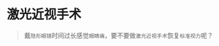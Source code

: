 # 激光近视手术
> 戴`隐形眼镜`时间过长感觉`眼睛痛`，要不要做`激光近视手术`恢复`标准视力`呢？

<ScDc />
<br />
<Dialog>
#### My eyes are so [sore/adj.]. I've been wearing [contacts:contact/n./5] for over 12 hours.
# I understand. I used to do that, too. I was [nearsighted/adj.] for many years, but now have [20\\/20 vision/:标准视力].
#### Did you get [laser eye surgery/:激光近视手术]?
# Yes, I did. I was tired of wearing contacts or glasses ever day.
# So five years ago, I got laser eye surgery.
#### Are you happy with your decision?
# Yes, I'm [thrilled/adj.] that I don't need to wear contacts or glasses anymore.
#### I wonder if I should get surgery, too...
# You could try the clinic I went to and get a [checkup/n./2] first to determine whether your eyes are suitable to get operated on.
# Some conditions, like [dry eye syndrome/:干眼症], are not suitable for surgery.
#### OK. I'll think about it.
# Sure. Have a good night.
</Dialog>
